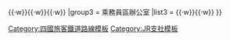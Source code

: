 {{Navbox
|name=四國旅客鐵道
|state=uncollapsed
|title=[[File:JR logo (shikoku).svg|25px]] [[四國旅客鐵道]]
|titlestyle = border-left:solid 3em #1cadca; border-right:solid 3em #1cadca; background-color:#ddd;
|group1 = 路線
|list1 = {{Color|#fbaf18|●Y}} {{Color|#fbaf18|●U}} {{Color|#98a9d6|●S}}[[予讚線]]（'''Y''','''U''','''S'''） -  {{Color|#fbaf18|●U}}[[內子線]]（'''U'''） -  {{Color|#009257|●G}}[[予土線]]（'''G'''） -  {{Color|#8ac53e|●T}}[[高德線]]（'''T'''） - {{Color|#8c2c5f|●N}}[[鳴門線]]（'''N'''） - {{Color|#2a6482|●B}}[[德島線]]（'''B'''） -  {{Color|#00b5ad|●M}}[[牟岐線]]（'''M'''） - {{Color|#e25885|●K}}[[土讚線]]（'''D''','''K'''） - {{color|#0072bc|■}}[[本四備讚線]]（[[瀨戶大橋線]]）
|group2 = 車輛基地
|list2 = {{link-ja|高松運轉所|高松運転所}}{{·w}}{{link-ja|松山運轉所|松山運転所}}{{·w}}{{link-ja|德島運轉所|徳島運転所}}{{·w}}{{link-ja|高知運轉所|高知運転所}}{{·w}}{{link-ja|四國旅客鐵道多度津工場|四国旅客鉄道多度津工場|多度津工場}}
|group3 = 乘務員區辦公室
|list3 = {{link-ja|高松車掌區|高松車掌区}}{{·w}}{{link-ja|多度津駕駛區|多度津運転区}}{{·w}}{{link-ja|宇和島駕駛區|宇和島運転区}}
}}<noinclude>
[[Category:四國旅客鐵道路線模板]]
[[Category:JR支社模板]]
</noinclude>